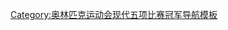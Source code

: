 {{navbox
|name  = 奥林匹克运动会现代五项比赛男子个人冠军
|title = [[File:Olympic rings.svg|30px]] {{tsl|en|List of Olympic medalists in modern pentathlon||奥林匹克运动会现代五项比赛男子个人冠军}}
| titlestyle=background:gold;
|state = {{{state|autocollapse}}}
| liststyle = text-align:left;
| listclass = plainlist
| list1 = {{div col|colwidth=20em}}
* {{tsl|en|Modern pentathlon at the 1912 Summer Olympics||1912}}：{{flagicon|SWE}} [[约斯塔·利耶赫克]]
* {{tsl|en|Modern pentathlon at the 1920 Summer Olympics||1920}}：{{flagicon|SWE}} [[古斯塔夫·迪尔森]]
* {{tsl|en|Modern pentathlon at the 1924 Summer Olympics||1924}}：{{flagicon|SWE}} [[布·林德曼]]
* {{tsl|en|Modern pentathlon at the 1928 Summer Olympics||1928}}：{{flagicon|SWE}} [[斯文·托费尔特]]
* {{tsl|en|Modern pentathlon at the 1932 Summer Olympics||1932}}：{{flagicon|SWE}} [[约翰·加布里埃尔·奥克森谢尔纳]]
* {{tsl|en|Modern pentathlon at the 1936 Summer Olympics||1936}}：{{flagicon|纳粹德国}} [[戈特哈德·汉德里克]]
* {{tsl|en|Modern pentathlon at the 1948 Summer Olympics||1948}}：{{flagicon|SWE}} [[威廉·格鲁特]]
* {{tsl|en|Modern pentathlon at the 1952 Summer Olympics||1952}}：{{flagicon|SWE}} [[拉尔斯·哈尔]]
* {{tsl|en|Modern pentathlon at the 1956 Summer Olympics||1956}}：{{flagicon|SWE}} [[拉尔斯·哈尔]]
* {{tsl|en|Modern pentathlon at the 1960 Summer Olympics||1960}}：{{flagicon|HUN}} [[内梅特·费伦茨]]
* {{tsl|en|Modern pentathlon at the 1964 Summer Olympics||1964}}：{{flagicon|HUN}} [[特勒克·费伦茨]]
* {{tsl|en|Modern pentathlon at the 1968 Summer Olympics||1968}}：{{flagicon|SWE}} [[比约恩·费尔姆]]
* {{tsl|en|Modern pentathlon at the 1972 Summer Olympics||1972}}：{{flagicon|HUN}} [[鲍尔措·翁德拉什]]
* {{tsl|en|Modern pentathlon at the 1976 Summer Olympics||1976}}：{{flagicon|POL|1928}} [[雅努什·佩恰克-佩恰克]]
* {{tsl|en|Modern pentathlon at the 1980 Summer Olympics||1980}}：{{flagicon|URS}} {{tsl|en|Anatoli Starostin||Anatoli Starostin}}
* {{tsl|en|Modern pentathlon at the 1984 Summer Olympics||1984}}：{{flagicon|ITA}} [[达尼埃莱·马萨拉]]
* {{tsl|en|Modern pentathlon at the 1988 Summer Olympics||1988}}：{{flagicon|HUN}} [[马丁奈克·亚诺什]]
* {{tsl|en|Modern pentathlon at the 1992 Summer Olympics||1992}}：{{flagicon|POL}} [[阿尔卡迪乌什·斯克日帕谢克]]
* {{tsl|en|Modern pentathlon at the 1996 Summer Olympics||1996}}：{{flagicon|KAZ}} {{tsl|en|Alexander Parygin||Alexander Parygin}}
* {{tsl|en|Modern pentathlon at the 2000 Summer Olympics – Men's||2000}}：{{flagicon|RUS}} {{tsl|en|Dmitri Svatkovskiy||Dmitri Svatkovskiy}}
* {{tsl|en|Modern pentathlon at the 2004 Summer Olympics – Men's||2004}}：{{flagicon|RUS}} {{tsl|en|Andrey Moiseyev||Andrey Moiseyev}}
* [[2008年夏季奧林匹克運動會男子現代五項比賽|2008]]：{{flagicon|RUS}} {{tsl|en|Andrey Moiseyev||Andrey Moiseyev}}
* [[2012年夏季奧林匹克運動會男子現代五項比賽|2012]]：{{flagicon|CZE}} [[达维德·斯沃博达]]
* [[2016年夏季奧林匹克運動會男子現代五項比賽|2016]]：{{flagicon|RUS}} [[亚历山大·列松]]
* [[2020年夏季奥林匹克运动会男子现代五项比赛|2020]]：{{flagicon|GBR}} [[喬·鍾]]
{{div col end}}
}}<noinclude>
{{collapsible option}}
[[Category:奥林匹克运动会现代五项比赛冠军导航模板]]
</noinclude>